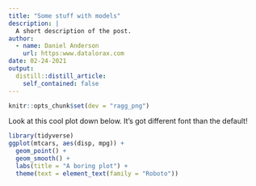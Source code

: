 ```yaml
---
title: "Some stuff with models"
description: |
  A short description of the post.
author:
  - name: Daniel Anderson
    url: https:www.datalorax.com
date: 02-24-2021
output:
  distill::distill_article:
    self_contained: false
---
```



```r
knitr::opts_chunk$set(dev = "ragg_png")
```

Look at this cool plot down below. It's got different font than the default!

```r
library(tidyverse)
ggplot(mtcars, aes(disp, mpg)) +
  geom_point() +
  geom_smooth() +
  labs(title = "A boring plot") +
  theme(text = element_text(family = "Roboto"))
```
